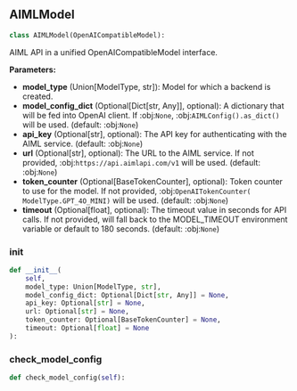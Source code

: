 <a id="camel.models.aiml_model"></a>

<a id="camel.models.aiml_model.AIMLModel"></a>

## AIMLModel

```python
class AIMLModel(OpenAICompatibleModel):
```

AIML API in a unified OpenAICompatibleModel interface.

**Parameters:**

- **model_type** (Union[ModelType, str]): Model for which a backend is created.
- **model_config_dict** (Optional[Dict[str, Any]], optional): A dictionary that will be fed into OpenAI client. If :obj:`None`, :obj:`AIMLConfig().as_dict()` will be used. (default: :obj:`None`)
- **api_key** (Optional[str], optional): The API key for authenticating with the AIML service. (default: :obj:`None`)
- **url** (Optional[str], optional): The URL to the AIML service. If not provided, :obj:`https://api.aimlapi.com/v1` will be used. (default: :obj:`None`)
- **token_counter** (Optional[BaseTokenCounter], optional): Token counter to use for the model. If not provided, :obj:`OpenAITokenCounter( ModelType.GPT_4O_MINI)` will be used. (default: :obj:`None`)
- **timeout** (Optional[float], optional): The timeout value in seconds for API calls. If not provided, will fall back to the MODEL_TIMEOUT environment variable or default to 180 seconds. (default: :obj:`None`)

<a id="camel.models.aiml_model.AIMLModel.__init__"></a>

### __init__

```python
def __init__(
    self,
    model_type: Union[ModelType, str],
    model_config_dict: Optional[Dict[str, Any]] = None,
    api_key: Optional[str] = None,
    url: Optional[str] = None,
    token_counter: Optional[BaseTokenCounter] = None,
    timeout: Optional[float] = None
):
```

<a id="camel.models.aiml_model.AIMLModel.check_model_config"></a>

### check_model_config

```python
def check_model_config(self):
```
